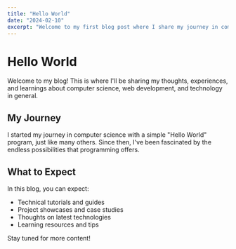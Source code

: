 ```yaml
---
title: "Hello World"
date: "2024-02-10"
excerpt: "Welcome to my first blog post where I share my journey in computer science and web development."
---
```


# Hello World

Welcome to my blog! This is where I'll be sharing my thoughts, experiences, and learnings about computer science, web development, and technology in general.

## My Journey

I started my journey in computer science with a simple "Hello World" program, just like many others. Since then, I've been fascinated by the endless possibilities that programming offers.

## What to Expect

In this blog, you can expect:

- Technical tutorials and guides
- Project showcases and case studies
- Thoughts on latest technologies
- Learning resources and tips

Stay tuned for more content!

